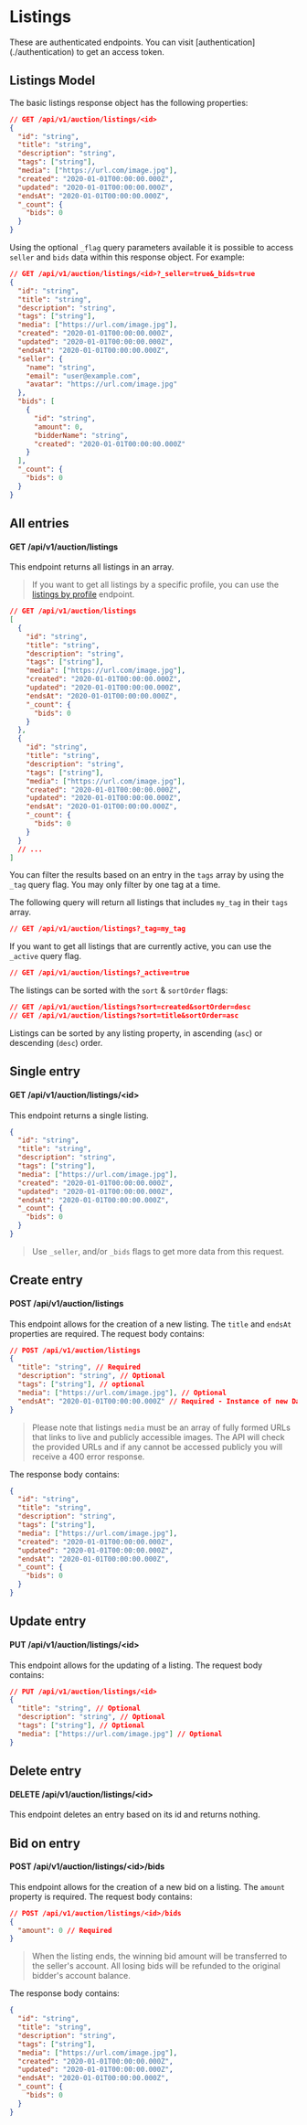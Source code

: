 
# Listings

<Callout type="warning" emoji="⚠️">
  These are authenticated endpoints. You can visit
  [authentication](./authentication) to get an access token.
</Callout>

## Listings Model

The basic listings response object has the following properties:

```json
// GET /api/v1/auction/listings/<id>
{
  "id": "string",
  "title": "string",
  "description": "string",
  "tags": ["string"],
  "media": ["https://url.com/image.jpg"],
  "created": "2020-01-01T00:00:00.000Z",
  "updated": "2020-01-01T00:00:00.000Z",
  "endsAt": "2020-01-01T00:00:00.000Z",
  "_count": {
    "bids": 0
  }
}
```

Using the optional `_flag` query parameters available it is possible to access `seller` and `bids` data within this response object. For example:

```json
// GET /api/v1/auction/listings/<id>?_seller=true&_bids=true
{
  "id": "string",
  "title": "string",
  "description": "string",
  "tags": ["string"],
  "media": ["https://url.com/image.jpg"],
  "created": "2020-01-01T00:00:00.000Z",
  "updated": "2020-01-01T00:00:00.000Z",
  "endsAt": "2020-01-01T00:00:00.000Z",
  "seller": {
    "name": "string",
    "email": "user@example.com",
    "avatar": "https://url.com/image.jpg"
  },
  "bids": [
    {
      "id": "string",
      "amount": 0,
      "bidderName": "string",
      "created": "2020-01-01T00:00:00.000Z"
    }
  ],
  "_count": {
    "bids": 0
  }
}
```

## All entries

#### GET /api/v1/auction/listings

This endpoint returns all listings in an array.

> If you want to get all listings by a specific profile, you can use the [listings by profile](./profiles#all-listings-by-profile) endpoint.

```json
// GET /api/v1/auction/listings
[
  {
    "id": "string",
    "title": "string",
    "description": "string",
    "tags": ["string"],
    "media": ["https://url.com/image.jpg"],
    "created": "2020-01-01T00:00:00.000Z",
    "updated": "2020-01-01T00:00:00.000Z",
    "endsAt": "2020-01-01T00:00:00.000Z",
    "_count": {
      "bids": 0
    }
  },
  {
    "id": "string",
    "title": "string",
    "description": "string",
    "tags": ["string"],
    "media": ["https://url.com/image.jpg"],
    "created": "2020-01-01T00:00:00.000Z",
    "updated": "2020-01-01T00:00:00.000Z",
    "endsAt": "2020-01-01T00:00:00.000Z",
    "_count": {
      "bids": 0
    }
  }
  // ...
]
```

You can filter the results based on an entry in the `tags` array by using the `_tag` query flag. You may only filter by one tag at a time.

The following query will return all listings that includes `my_tag` in their `tags` array.

```json
// GET /api/v1/auction/listings?_tag=my_tag
```

If you want to get all listings that are currently active, you can use the `_active` query flag.

```json
// GET /api/v1/auction/listings?_active=true
```

The listings can be sorted with the `sort` & `sortOrder` flags:

```json
// GET /api/v1/auction/listings?sort=created&sortOrder=desc
// GET /api/v1/auction/listings?sort=title&sortOrder=asc
```

Listings can be sorted by any listing property, in ascending (`asc`) or descending (`desc`) order.

## Single entry

#### GET /api/v1/auction/listings/\<id>

This endpoint returns a single listing.

```json
{
  "id": "string",
  "title": "string",
  "description": "string",
  "tags": ["string"],
  "media": ["https://url.com/image.jpg"],
  "created": "2020-01-01T00:00:00.000Z",
  "updated": "2020-01-01T00:00:00.000Z",
  "endsAt": "2020-01-01T00:00:00.000Z",
  "_count": {
    "bids": 0
  }
}
```

> Use `_seller`, and/or `_bids` flags to get more data from this request.

## Create entry

#### POST /api/v1/auction/listings

This endpoint allows for the creation of a new listing. The `title` and `endsAt` properties are required. The request body contains:

```json
// POST /api/v1/auction/listings
{
  "title": "string", // Required
  "description": "string", // Optional
  "tags": ["string"], // optional
  "media": ["https://url.com/image.jpg"], // Optional
  "endsAt": "2020-01-01T00:00:00.000Z" // Required - Instance of new Date()
}
```

> Please note that listings `media` must be an array of fully formed URLs that links to live and publicly accessible images. The API will check the provided URLs and if any cannot be accessed publicly you will receive a 400 error response.

The response body contains:

```json
{
  "id": "string",
  "title": "string",
  "description": "string",
  "tags": ["string"],
  "media": ["https://url.com/image.jpg"],
  "created": "2020-01-01T00:00:00.000Z",
  "updated": "2020-01-01T00:00:00.000Z",
  "endsAt": "2020-01-01T00:00:00.000Z",
  "_count": {
    "bids": 0
  }
}
```

## Update entry

#### PUT /api/v1/auction/listings/\<id>

This endpoint allows for the updating of a listing. The request body contains:

```json
// PUT /api/v1/auction/listings/<id>
{
  "title": "string", // Optional
  "description": "string", // Optional
  "tags": ["string"], // Optional
  "media": ["https://url.com/image.jpg"] // Optional
}
```

## Delete entry

#### DELETE /api/v1/auction/listings/\<id>

This endpoint deletes an entry based on its id and returns nothing.

## Bid on entry

#### POST /api/v1/auction/listings/\<id>/bids

This endpoint allows for the creation of a new bid on a listing. The `amount` property is required. The request body contains:

```json
// POST /api/v1/auction/listings/<id>/bids
{
  "amount": 0 // Required
}
```

> When the listing ends, the winning bid amount will be transferred to the seller's account. All losing bids will be refunded to the original bidder's account balance.

The response body contains:

```json
{
  "id": "string",
  "title": "string",
  "description": "string",
  "tags": ["string"],
  "media": ["https://url.com/image.jpg"],
  "created": "2020-01-01T00:00:00.000Z",
  "updated": "2020-01-01T00:00:00.000Z",
  "endsAt": "2020-01-01T00:00:00.000Z",
  "_count": {
    "bids": 0
  }
}
```
